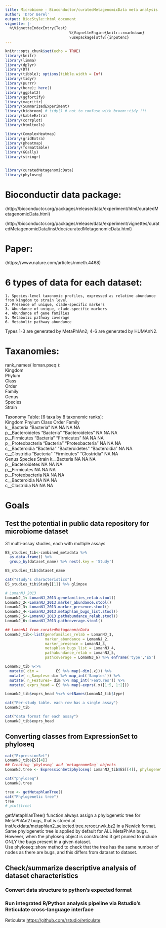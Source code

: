 ```yaml
---
title: Microbiome - Bioconductor/curatedMetagenomicData meta analysis
author: 'Dror Berel'
output: BiocStyle::html_document
vignette: |-
  %\VignetteIndexEntry{Test}
                             %\VignetteEngine{knitr::rmarkdown}
                             \usepackage[utf8]{inputenc}
---
```



```r
knitr::opts_chunk$set(echo = TRUE)
library(knitr)
library(limma)
library(dplyr)
library(DT)
library(tibble); options(tibble.width = Inf)
library(tidyr) 
library(purrr)
library(here); here()
library(ggplot2)
library(ggfortify)
library(magrittr)
library(SummarizedExperiment)
library(biobroom) # tidy() # not to confuse with broom::tidy !!!
library(kableExtra)
library(corrplot)
library(htmltools)

library(ComplexHeatmap)
library(gridExtra)
library(pheatmap)
library(formattable)
library(GGally)
library(stringr)


library(curatedMetagenomicData)
library(phyloseq)

```

# Bioconductir data package:

(http://bioconductor.org/packages/release/data/experiment/html/curatedMetagenomicData.html)

(http://bioconductor.org/packages/release/data/experiment/vignettes/curatedMetagenomicData/inst/doc/curatedMetagenomicData.html)


# Paper:
(https://www.nature.com/articles/nmeth.4468)



# 6 types of data for each dataset:  
    1. Species-level taxonomic profiles, expressed as relative abundance from kingdom to strain level  
    2. Presence of unique, clade-specific markers  
    3. Abundance of unique, clade-specific markers  
    4. Abundance of gene families  
    5. Metabolic pathway coverage  
    6. Metabolic pathway abundance  

Types 1-3 are generated by MetaPhlAn2; 4-6 are generated by HUMAnN2.  




# Taxanomies: 
rank_names( loman.pseq ):   
 Kingdom  
 Phylum  
 Class  
 Order  
 Family  
 Genus  
 Species  
 Strain  


 Taxonomy Table:     [6 taxa by 8 taxonomic ranks]:  
                   Kingdom    Phylum           Class         Order Family  
 k__Bacteria       "Bacteria" NA               NA            NA    NA      
 p__Bacteroidetes  "Bacteria" "Bacteroidetes"  NA            NA    NA    
 p__Firmicutes     "Bacteria" "Firmicutes"     NA            NA    NA    
 p__Proteobacteria "Bacteria" "Proteobacteria" NA            NA    NA    
 c__Bacteroidia    "Bacteria" "Bacteroidetes"  "Bacteroidia" NA    NA    
 c__Clostridia     "Bacteria" "Firmicutes"     "Clostridia"  NA    NA    
                   Genus Species Strain
 k__Bacteria       NA    NA      NA    
 p__Bacteroidetes  NA    NA      NA    
 p__Firmicutes     NA    NA      NA    
 p__Proteobacteria NA    NA      NA    
 c__Bacteroidia    NA    NA      NA    
 c__Clostridia     NA    NA      NA



# Goals 
## Test the potential in public data repository for microbiome dataset   

31 multi-assay studies, each with multiple assays
```r
ES_studies_tib<-combined_metadata %>%
  as.data.frame() %>% 
  group_by(dataset_name) %>% nest(.key = 'Study')

ES_studies_tib$dataset_name

cat("study's characteristics")
ES_studies_tib$Study[[1]] %>% glimpse

# LomanNJ_2013
LomanNJ_1<-LomanNJ_2013.genefamilies_relab.stool()
LomanNJ_2<-LomanNJ_2013.marker_abundance.stool()
LomanNJ_3<-LomanNJ_2013.marker_presence.stool()
LomanNJ_4<-LomanNJ_2013.metaphlan_bugs_list.stool()
LomanNJ_5<-LomanNJ_2013.pathabundance_relab.stool()
LomanNJ_6<-LomanNJ_2013.pathcoverage.stool()

## LomanNJ from curatedMetagenomicData
LomanNJ_tib<-list(genefamilies_relab = LomanNJ_1, 
                  marker_abundance = LomanNJ_2, 
                  marker_presence = LomanNJ_3, 
                  metaphlan_bugs_list = LomanNJ_4, 
                  pathabundance_relab = LomanNJ_5, 
                  pathcoverage = LomanNJ_6) %>% enframe('type','ES')

LomanNJ_tib %<>% 
  mutate( dim =        ES %>% map(~dim(.x))) %>% 
  mutate( n_Samples= dim %>% map_int('Samples')) %>% 
  mutate( n_Features= dim %>% map_int('Features')) %>% 
  mutate( exprs_head = ES %>% map(~exprs(.x)[1:5, 1:2]))

LomanNJ_tib$exprs_head %<>% setNames(LomanNJ_tib$type)

cat("Per-study table. each row has a single assay")
LomanNJ_tib

cat("data format for each assay")
LomanNJ_tib$exprs_head

```


## Converting classes from ExpressionSet to phyloseq
```r

cat("ExpressionSet")
LomanNJ_tib$ES[[4]]
## Creating `phyloseq` and `metagenomeSeq` objects
LomanNJ.tree <- ExpressionSet2phyloseq( LomanNJ_tib$ES[[4]], phylogenetictree = TRUE)

cat("phyloseq")
LomanNJ.tree

tree <- getMetaphlanTree()
cat("Phylogenetic tree")
tree
# plot(tree)


```
getMetaphlanTree() function always assign a phylogenetic tree for MetaPhlAn2 bugs, that is stored at inst/extdata/metaphlan2_selected.tree.reroot.nwk.bz2 in a Newick format.  
Same phylogenetic tree is applied by default for ALL MetaPhlAn bugs.  
However, when the phyloseq object is constructed it get pruned to include ONLY the bugs present in a given dataset.  
Use phyloseq::show method to check that the tree has the same number of nodes as there are bugs, and this differs from dataset to dataset. 



## Check/summarize descriptive analysis of dataset characteristics    


### Convert data structure to python's expected format   

### Run integrated R/Python analysis pipeline via Rstudio's Reticulate cross-language interface    
Reticulate <https://github.com/rstudio/reticulate>






```r


```



```r


```

